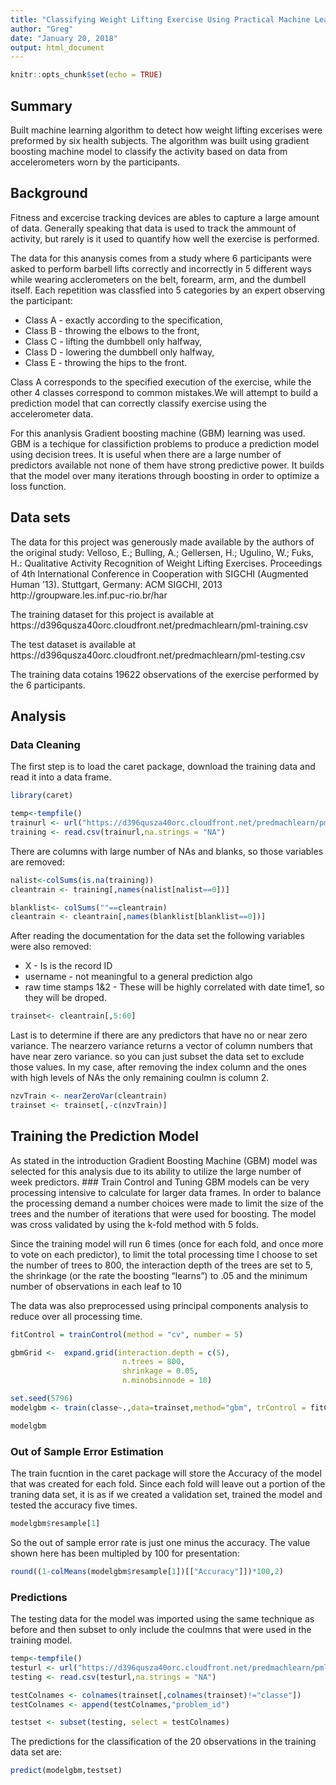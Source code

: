 ```yaml
---
title: "Classifying Weight Lifting Exercise Using Practical Machine Learning Project"
author: "Greg"
date: "January 20, 2018"
output: html_document
---
```


```r
knitr::opts_chunk$set(echo = TRUE)
```
## Summary
Built machine learning algorithm to detect how weight lifting excerises were preformed by six health subjects.  The algorithm was built using gradient boosting machine model to classify the activity based on data from accelerometers worn by the participants. 

## Background
Fitness and excercise tracking devices are ables to capture a large amount of data. Generally speaking that data is used to track the ammount of activity, but rarely is it used to quantify how well the exercise is performed. 

The data for this ananysis comes from a study where 6 participants were asked to perform barbell lifts correctly and incorrectly in 5 different ways while wearing acclerometers on the belt, forearm, arm, and the dumbell itself. Each repetition was classfied into 5 categories by an expert observing the participant:

* Class A - exactly according to the specification,
* Class B - throwing the elbows to the front,
* Class C - lifting the dumbbell only halfway,
* Class D - lowering the dumbbell only halfway,
* Class E - throwing the hips to the front.

Class A corresponds to the specified execution of the exercise, while the other 4 classes correspond to common mistakes.We will attempt to build a prediction model that can correctly classify exercise using the accelerometer data.

For this ananlysis Gradient boosting machine (GBM) learning was used. GBM is a techique for classifiction problems to produce a prediction model using decision trees. It is useful when there are a large number of predictors available not none of them have strong predictive power. It builds that the model over many iterations through boosting in order to optimize a loss function. 

## Data sets
The data for this project was generously made available by the authors of the original study:
Velloso, E.; Bulling, A.; Gellersen, H.; Ugulino, W.; Fuks, H.: Qualitative Activity Recognition of Weight Lifting Exercises. Proceedings of 4th International Conference in Cooperation with SIGCHI (Augmented Human '13). Stuttgart, Germany: ACM SIGCHI, 2013  http://groupware.les.inf.puc-rio.br/har

The training dataset for this project is available at https://d396qusza40orc.cloudfront.net/predmachlearn/pml-training.csv

The test dataset is available at https://d396qusza40orc.cloudfront.net/predmachlearn/pml-testing.csv

The training data cotains 19622 observations of the exercise performed by the 6 participants.  

## Analysis

### Data Cleaning 
The first step is to load the caret package, download the training data and read it into a data frame.

```r
library(caret)

temp<-tempfile()
trainurl <- url("https://d396qusza40orc.cloudfront.net/predmachlearn/pml-training.csv")
training <- read.csv(trainurl,na.strings = "NA")
```

There are columns with large number of NAs and blanks, so those variables are removed:

```r
nalist<-colSums(is.na(training))
cleantrain <- training[,names(nalist[nalist==0])]

blanklist<- colSums(""==cleantrain)
cleantrain <- cleantrain[,names(blanklist[blanklist==0])]
```

After reading the documentation for the data set the following variables were also removed:

* X - Is is the record ID
* username - not meaningful to a general prediction algo
* raw time stamps 1&2 - These will be highly correlated with date time1, so they will be droped.

```r
trainset<- cleantrain[,5:60]
```

Last is to determine if there are any predictors that have no or near zero variance. The nearzero variance returns a vector of column numbers that have near zero variance.  so you can just subset the data set to exclude those values.  In my case, after removing the index column and the ones with high levels of NAs the only remaining coulmn is column 2.
```r
nzvTrain <- nearZeroVar(cleantrain)
trainset <- trainset[,-c(nzvTrain)]
```

## Training the Prediction Model
As stated in the introduction Gradient Boosting Machine (GBM) model was selected for this analysis due to its ability to utilize the large number of week predictors.
### Train Control and Tuning
GBM models can be very processing intensive to calculate for larger data frames.  In order to balance the processing demand a number choices were made to limit the size of the trees and the number of iterations that were used for boosting. The model was cross validated by using the k-fold method with 5 folds.

Since the training model will run 6 times (once for each fold, and once more to vote on each predictor), to limit the total processing time I choose to set the number of trees to 800, the interaction depth of the trees are set to 5, the shrinkage (or the rate the boosting "learns") to .05 and the minimum number of observations in each leaf to 10

The data was also preprocessed using principal components analysis to reduce over all processing time.
```r
fitControl = trainControl(method = "cv", number = 5)

gbmGrid <-  expand.grid(interaction.depth = c(5),
                         n.trees = 800,
                         shrinkage = 0.05,
                         n.minobsinnode = 10)

set.seed(5796)
modelgbm <- train(classe~.,data=trainset,method="gbm", trControl = fitControl, tuneGrid = gbmGrid, preProcess = "pca", verbose = FALSE)
```

```r
modelgbm
```
### Out of Sample Error Estimation
The train fucntion in the caret package will store the Accuracy of the model that was created for each fold. Since each fold will leave out a portion of the traning data set, it is as if we created a validation set, trained the model and tested the accuracy five times.
```r
modelgbm$resample[1]
```
So the out of sample error rate is just one minus the accuracy.  The value shown here has been multipled by 100 for presentation:
```r
round((1-colMeans(modelgbm$resample[1])[["Accuracy"]])*100,2)
```

### Predictions
The testing data for the model was imported using the same technique as before and then subset to only include the coulmns that were used in the training model.
```r
temp<-tempfile()
testurl <- url("https://d396qusza40orc.cloudfront.net/predmachlearn/pml-testing.csv")
testing <- read.csv(testurl,na.strings = "NA")

testColnames <- colnames(trainset[,colnames(trainset)!="classe"])
testColnames <- append(testColnames,"problem_id")

testset <- subset(testing, select = testColnames)
```

The predictions for the classification of the 20 observations in the training data set are: 
```r
predict(modelgbm,testset)
```
